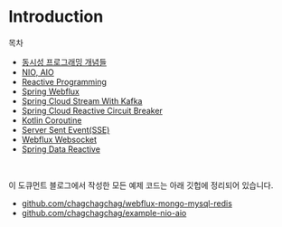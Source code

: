 # Introduction
목차
- [동시성 프로그래밍 개념들](/concurrent-programming-basic/)
- [NIO, AIO](/nio-and-aio/)
- [Reactive Programming](/reactive-programming/)
- [Spring Webflux](/spring-webflux/)
- [Spring Cloud Stream With Kafka](/spring-cloud-stream-and-kafka/)
- [Spring Cloud Reactive Circuit Breaker](/spring-cloud-reactive-circuitbreaker/)
- [Kotlin Coroutine](/kotlin-coroutine/)
- [Server Sent Event(SSE)](/server-sent-event/)
- [Webflux Websocket](/webflux-websocket/)
- [Spring Data Reactive](/spring-data-reactive/)
<br/>



이 도큐먼트 블로그에서 작성한 모든 예제 코드는 아래 깃헙에 정리되어 있습니다.
- [github.com/chagchagchag/webflux-mongo-mysql-redis](https://github.com/chagchagchag/webflux-mongo-mysql-redis)
- [github.com/chagchagchag/example-nio-aio](https://github.com/chagchagchag/example-nio-aio)

<br/>

